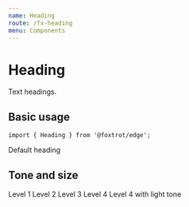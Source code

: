 ```yaml
---
name: Heading
route: /fx-heading
menu: Components
---
```




# Heading

Text headings.

## Basic usage

```tsx
import { Heading } from '@foxtrot/edge';
```

<Playground>
  <Heading>Default heading</Heading>
</Playground>

## Tone and size

<Playground>
  <Stack>
    <Heading>Level 1</Heading>
    <Heading as="h2">Level 2</Heading>
    <Heading as="h3">Level 3</Heading>
    <Heading as="h4">Level 4</Heading>
    <Heading as="h4" tone="light">
      Level 4 with light tone
    </Heading>
  </Stack>
</Playground>
